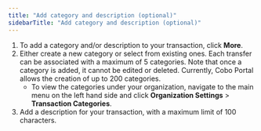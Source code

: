 ```yaml
---
title: "Add category and description (optional)"
sidebarTitle: "Add category and description (optional)"
---
```


1. To add a category and/or description to your transaction, click **More**.
2. Either create a new category or select from existing ones. Each transfer can be associated with a maximum of 5 categories. Note that once a category is added, it cannot be edited or deleted. Currently, Cobo Portal allows the creation of up to 200 categories.
    - To view the categories under your organization, navigate to the main menu on the left hand side and click **Organization Settings** > **Transaction Categories**.
3. Add a description for your transaction, with a maximum limit of 100 characters.
